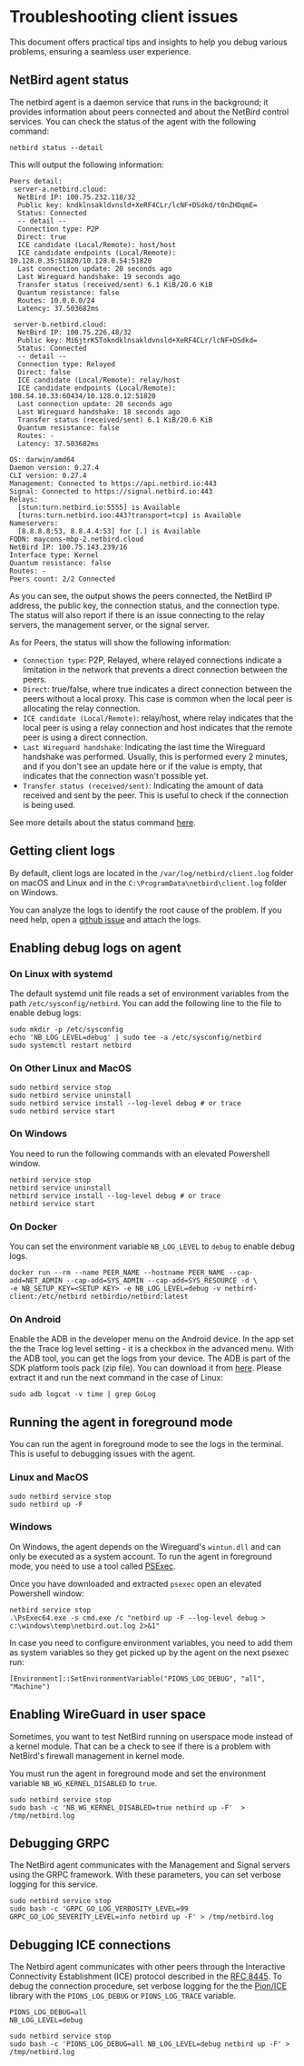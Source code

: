 # Troubleshooting client issues

This document offers practical tips and insights to help you debug various problems, ensuring a seamless user experience.

## NetBird agent status
The netbird agent is a daemon service that runs in the background; it provides information about peers connected and about the NetBird control services. You can check the status of the agent with the following command:

```shell
netbird status --detail
````
This will output the following information:

```shell
Peers detail:
 server-a.netbird.cloud:
  NetBird IP: 100.75.232.118/32
  Public key: kndklnsakldvnsld+XeRF4CLr/lcNF+DSdkd/t0nZHDqmE=
  Status: Connected
  -- detail --
  Connection type: P2P
  Direct: true
  ICE candidate (Local/Remote): host/host
  ICE candidate endpoints (Local/Remote): 10.128.0.35:51820/10.128.0.54:51820
  Last connection update: 20 seconds ago
  Last Wireguard handshake: 19 seconds ago
  Transfer status (received/sent) 6.1 KiB/20.6 KiB
  Quantum resistance: false
  Routes: 10.0.0.0/24
  Latency: 37.503682ms

 server-b.netbird.cloud:
  NetBird IP: 100.75.226.48/32
  Public key: Mi6jtrK5Tokndklnsakldvnsld+XeRF4CLr/lcNF+DSdkd=
  Status: Connected
  -- detail --
  Connection type: Relayed
  Direct: false
  ICE candidate (Local/Remote): relay/host
  ICE candidate endpoints (Local/Remote): 108.54.10.33:60434/10.128.0.12:51820
  Last connection update: 20 seconds ago
  Last Wireguard handshake: 18 seconds ago
  Transfer status (received/sent) 6.1 KiB/20.6 KiB
  Quantum resistance: false
  Routes: -
  Latency: 37.503682ms

OS: darwin/amd64
Daemon version: 0.27.4
CLI version: 0.27.4
Management: Connected to https://api.netbird.io:443
Signal: Connected to https://signal.netbird.io:443
Relays:
  [stun:turn.netbird.io:5555] is Available
  [turns:turn.netbird.ioo:443?transport=tcp] is Available
Nameservers:
  [8.8.8.8:53, 8.8.4.4:53] for [.] is Available
FQDN: maycons-mbp-2.netbird.cloud
NetBird IP: 100.75.143.239/16
Interface type: Kernel
Quantum resistance: false
Routes: -
Peers count: 2/2 Connected
```
As you can see, the output shows the peers connected, the NetBird IP address, the public key, the connection status, and the connection type.
The status will also report if there is an issue connecting to the relay servers, the management server, or the signal server.

As for Peers, the status will show the following information:
* `Connection type`: P2P, Relayed, where relayed connections indicate a limitation in the network that prevents a direct connection between the peers.
* `Direct`: true/false, where true indicates a direct connection between the peers without a local proxy. This case is common when the local peer is allocating the relay connection.
* `ICE candidate (Local/Remote)`: relay/host, where relay indicates that the local peer is using a relay connection and host indicates that the remote peer is using a direct connection.
* `Last Wireguard handshake`: Indicating the last time the Wireguard handshake was performed. Usually, this is performed every 2 minutes, and if you don't see an update here or if the value is empty, that indicates that the connection wasn't possible yet.
* `Transfer status (received/sent)`: Indicating the amount of data received and sent by the peer. This is useful to check if the connection is being used.

See more details about the status command [here](/how-to/cli#status).

## Getting client logs
By default, client logs are located in the `/var/log/netbird/client.log` folder on macOS and Linux and in the `C:\ProgramData\netbird\client.log` folder on Windows.

You can analyze the logs to identify the root cause of the problem. If you need help, open a [github issue](https://github.com/netbirdio/netbird/issues/new/choose) and attach the logs.

## Enabling debug logs on agent

### On Linux with systemd
The default systemd unit file reads a set of environment variables from the path `/etc/sysconfig/netbird`. You can add the following line to the file to enable debug logs:

```shell
sudo mkdir -p /etc/sysconfig
echo 'NB_LOG_LEVEL=debug' | sudo tee -a /etc/sysconfig/netbird
sudo systemctl restart netbird
```

### On Other Linux and MacOS
```shell
sudo netbird service stop
sudo netbird service uninstall
sudo netbird service install --log-level debug # or trace
sudo netbird service start
```

### On Windows
You need to run the following commands with an elevated Powershell window.

```shell
netbird service stop
netbird service uninstall
netbird service install --log-level debug # or trace
netbird service start
```

### On Docker
You can set the environment variable `NB_LOG_LEVEL` to `debug` to enable debug logs.

```shell
docker run --rm --name PEER_NAME --hostname PEER_NAME --cap-add=NET_ADMIN --cap-add=SYS_ADMIN --cap-add=SYS_RESOURCE -d \
-e NB_SETUP_KEY=<SETUP KEY> -e NB_LOG_LEVEL=debug -v netbird-client:/etc/netbird netbirdio/netbird:latest
```

### On Android
Enable the ADB in the developer menu on the Android device. 
In the app set the the Trace log level setting - it is a checkbox in the advanced menu.
With the ADB tool, you can get the logs from your device. The ADB is part of the SDK platform tools pack (zip file). 
You can download it from [here](https://developer.android.com/tools/releases/platform-tools). 
Please extract it and run the next command in the case of Linux: 
```shell
sudo adb logcat -v time | grep GoLog
```

## Running the agent in foreground mode
You can run the agent in foreground mode to see the logs in the terminal. This is useful to debugging issues with the agent.

### Linux and MacOS
```shell
sudo netbird service stop
sudo netbird up -F
```

### Windows
On Windows, the agent depends on the Wireguard's `wintun.dll` and can only be executed as a system account.
To run the agent in foreground mode, you need to use a tool called [PSExec](https://learn.microsoft.com/en-us/sysinternals/downloads/psexec).

Once you have downloaded and extracted `psexec` open an elevated Powershell window:
```shell
netbird service stop
.\PsExec64.exe -s cmd.exe /c "netbird up -F --log-level debug > c:\windows\temp\netbird.out.log 2>&1"
```

In case you need to configure environment variables, you need to add them as system variables so they get picked up by the agent on the next psexec run:
```shell
[Environment]::SetEnvironmentVariable("PIONS_LOG_DEBUG", "all", "Machine")
````

## Enabling WireGuard in user space
Sometimes, you want to test NetBird running on userspace mode instead of a kernel module. That can be a check to see if there is a problem with NetBird's firewall management in kernel mode.

You must run the agent in foreground mode and set the environment variable `NB_WG_KERNEL_DISABLED` to `true`.
```shell
sudo netbird service stop
sudo bash -c 'NB_WG_KERNEL_DISABLED=true netbird up -F'  > /tmp/netbird.log
```

##  Debugging GRPC

The NetBird agent communicates with the Management and Signal servers using the GRPC framework. With these parameters, you can
set verbose logging for this service.

```shell
sudo netbird service stop
sudo bash -c 'GRPC_GO_LOG_VERBOSITY_LEVEL=99 GRPC_GO_LOG_SEVERITY_LEVEL=info netbird up -F' > /tmp/netbird.log
```

## Debugging ICE connections

The Netbird agent communicates with other peers through the Interactive Connectivity Establishment (ICE) protocol described in the [RFC 8445](https://datatracker.ietf.org/doc/html/rfc8445). To debug the connection procedure,
set verbose logging for the the [Pion/ICE](https://github.com/pion/ice) library with the `PIONS_LOG_DEBUG` or `PIONS_LOG_TRACE` variable.

```shell {{ title: 'Environment variable' }}
PIONS_LOG_DEBUG=all
NB_LOG_LEVEL=debug
```

```shell
sudo netbird service stop
sudo bash -c 'PIONS_LOG_DEBUG=all NB_LOG_LEVEL=debug netbird up -F' > /tmp/netbird.log
```
